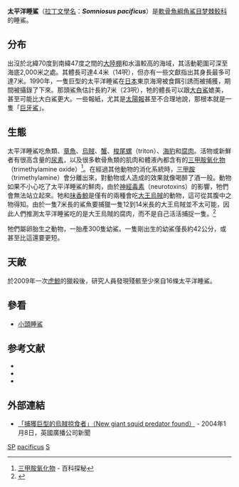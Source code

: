 {{Speciesbox
| name = 太平洋睡鯊
| image = Pacific sleeper shark.png
| status = DD
| status_system = IUCN3.1
| status_ref = <ref name="IUCN">{{Cite iucn | author = Ebert, D.A. | author2 = Goldman, K.J. | author3 = Orlov, A.M. | last-author-amp = yes | title = ''Somniosus pacificus'' | volume = 2009 | page = e.T161403A5416294 | date = 2009 | doi = 10.2305/IUCN.UK.2009-2.RLTS.T161403A5416294.en }}</ref>
| range_map = Somniosus pacificus distmap.png
| range_map_width = 200px
| range_map_caption = 太平洋睡鯊分佈圖（藍色）
| genus = Somniosus
| species = pacificus
| authority = [[亨利·布萊恩特·畢格羅|Bigelow]] & [[Schroeder|Schroeder]], 1944
}}
'''太平洋睡鯊'''（[[拉丁文|拉丁文]][[學名|學名]]：'''''Somniosus pacificus'''''）是[[軟骨魚綱|軟骨魚綱]][[角鯊目|角鯊目]][[梦棘鲛科|梦棘鲛科]]的睡鯊。

==分布==
出沒於北緯70度到南緯47度之間的[[大陸棚|大陸棚]]和水溫較高的海域，其活動範圍可深至海底2,000米之處。其體長可達4.4米（14呎），但亦有一些文獻指出其身長最多可達7米。1990年，一隻巨型的太平洋睡鯊在[[日本|日本]]東京海灣被食餌引誘而被捕獲，期間被攝錄了下來。那頭鯊魚估計長約7米（23呎），牠的體長可以跟[[大白鯊|大白鯊]]媲美，甚至可能比大白鯊更大。一些報紙，尤其是[[太陽報|太陽報]]甚至不合理地說，那根本就是一隻「[[巨牙鯊|巨牙鯊]]」。

==生態==
太平洋睡鯊吃魚類、[[章魚|章魚]]、[[烏賊|烏賊]]、[[蟹|蟹]]、[[梭尾螺|梭尾螺]]（triton）、[[海豹|海豹]]和[[腐肉|腐肉]]。活物或新鮮者有很高含量的[[尿素|尿素]]，以及很多軟骨魚類的肌肉和體液內都含有的[[三甲胺氧化物|三甲胺氧化物]]（trimethylamine oxide）<ref>[http://bk.51player.com/view/1089275.htm 三甲胺氧化物] {{Wayback|url=http://bk.51player.com/view/1089275.htm |date=20180825180027 }} - 百科探秘</ref>。在經過其他動物的消化系統時，[[三甲胺|三甲胺]]（trimethylamine）會分離出來，對動物或人造成的效果就像喝醉了酒一般。動物如果不小心吃了太平洋睡鯊的鮮肉，由於[[神經毒素|神經毒素]]（neurotoxins）的影響，牠們會無法站立起來。牠和[[抹香鯨|抹香鯨]]是僅有的兩種會吃[[大王烏賊|大王烏賊]]的動物，這可從其腹中之物得知。由於一隻7米長的鯊魚要捕獵一隻12到14米長的大王烏賊並不太可能，因此人們推測太平洋睡鯊吃的是大王烏賊的腐肉，而不是自己活活捕捉一隻。<ref>{{Cite web |url=http://news.bbc.co.uk/2/hi/science/nature/3370019.stm |title=存档副本 |accessdate=2008-01-19 |archive-date=2018-08-24 |archive-url=https://web.archive.org/web/20180824062134/http://news.bbc.co.uk/2/hi/science/nature/3370019.stm |dead-url=no }}</ref>

牠們屬卵胎生之動物，一胎產300隻幼鯊。一隻剛出生的幼鯊僅長約42公分，或甚至比這還要更短。

==天敵==
於2009年一次[[虎鯨|虎鯨]]的獵殺後，研究人員發現殘骸至少來自16條太平洋睡鯊。

==參看==
* [[小頭睡鯊|小頭睡鯊]]

==参考文献==
{{reflist}}
* {{ITIS|ID=160610|taxon=太平洋睡鯊（Somniosus pacificus）|year=2006年|date=1月23日}}
* {{FishBase_species|genus=Somniosus|species=pacificus|year=2005年|month=9月}}
* {{cite web | title=New giant squid predator found | url=http://news.bbc.co.uk/2/hi/science/nature/3370019.stm | accessdate=09-07-2013 | archive-date=2018-08-24 | archive-url=https://web.archive.org/web/20180824062134/http://news.bbc.co.uk/2/hi/science/nature/3370019.stm | dead-url=no }}

==外部連結==
* [http://news.bbc.co.uk/1/hi/sci/tech/3370019.stm 「捕獲巨型的烏賊掠食者」（New giant squid predator found）]{{Wayback|url=http://news.bbc.co.uk/1/hi/sci/tech/3370019.stm |date=20080518142527 }} - 2004年1月8日，英國廣播公司新聞
{{Taxonbar|from=Q533894}}

[[Category:IUCN红色名录数据缺乏物种|SP]]
[[Category:睡鯊屬|pacificus]]
[[Category:1944年描述的魚類|S]]